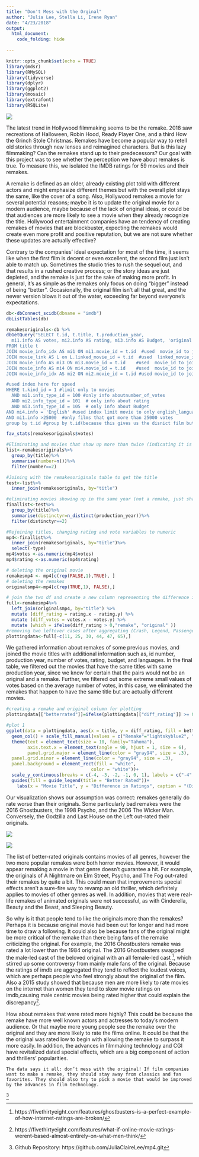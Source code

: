 ```yaml
---
title: "Don't Mess with the Orginal"
author: "Julia Lee, Stella Li, Irene Ryan"
date: "4/23/2018"
output:
  html_document:
    code_folding: hide
    
---
```


```r
knitr::opts_chunk$set(echo = TRUE)
library(mdsr)
library(RMySQL)
library(tidyverse)
library(dplyr)
library(ggplot2)
library(mosaic)
library(extrafont)
library(RSQLite)
```

![](https://www.denverlibrary.org/sites/dplorg/files/2016/07/hollywood-remakes.jpeg)


The latest trend in Hollywood filmmaking seems to be the remake. 2018 saw recreations of Halloween, Robin Hood, Ready Player One, and a third How the Grinch Stole Christmas. Remakes have become a popular way to retell old stories through new lenses and reimagined characters. But is this lazy filmmaking? Can the remakes stand up to their predecessors? Our goal with this project was to see whether the perception we have about remakes is true. To measure this, we isolated the IMDB ratings for 59 movies and their remakes. 

A remake is defined as an older, already existing plot told with different actors and might emphasize different themes but with the overall plot stays the same, like the cover of a song. Also, Hollywood remakes a movie for several potential reasons; maybe it is to update the original movie for a modern audience, maybe because of the lack of original ideas, or could be that audiences are more likely to see a movie when they already recognize the title. Hollywood entertainment companies have an tendency of creating remakes of movies that are blockbuster, expecting the remakes would create even more profit and positive reputation, but we are not sure whether these updates are actually effective? 

Contrary to the companies’ ideal expectation for most of the time, it seems like when the first film is decent or even excellent, the second film just isn’t able to match up. Sometimes the studio tries to rush the sequel out, and that results in a rushed creative process; or the story ideas are just depleted, and the remake is just for the sake of making more profit. In general, it’s as simple as the remakes only focus on doing “bigger” instead of being “better”. Occasionally, the original film isn’t all that great, and the newer version blows it out of the water, exceeding far beyond everyone’s expectations. 


```r
db<-dbConnect_scidb(dbname = "imdb")
dbListTables(db)
```

```r
remakesoriginals<-db %>%
dbGetQuery("SELECT t.id, t.title, t.production_year, 
  mi1.info AS votes, mi2.info AS rating, mi3.info AS Budget, 'original' AS type, mi4.info AS Languages
FROM title t 
JOIN movie_info_idx AS mi1 ON mi1.movie_id = t.id  #used  movie_id to join movie_info_idx to title
JOIN movie_link AS L on L.linked_movie_id = t.id  #used  linked_movie_id to join movie_link to title  
JOIN movie_info AS mi3 ON mi3.movie_id = t.id    #used  movie_id to join movie_info to title
JOIN movie_info AS mi4 ON mi4.movie_id = t.id    #used  movie_id to join movie_info to title
JOIN movie_info_idx AS mi2 ON mi2.movie_id = t.id #used movie_id to join movie_info_idx to title

#used index here for speed
WHERE t.kind_id = 1 #limit only to movies 
  AND mi1.info_type_id = 100 #only info aboutnumber_of_votes 
  AND mi2.info_type_id = 101  # only info about rating 
  AND mi3.info_type_id = 105  # only info about Budget
AND mi4.info = 'English' #used index limit movie to only english_language films 
AND mi1.info >25000  #only films that got more than 25000 votes
group by t.id #group by t.id(because this gives us the disnict film but it could have same title);") 

fav_stats(remakesoriginals$votes)
```

```r
#Eliminating and movies that show up more than twice (indicating it is not an original-remake pair)
list<-remakesoriginals%>%
  group_by(title)%>%
  summarise(number=n())%>%
  filter(number==2)

#Joining with the remakesoriginals table to get the title
test<-list%>%
  inner_join(remakesoriginals, by="title")

#eliminating movies showing up in the same year (not a remake, just share the same name)
finallist<-test%>%
  group_by(title)%>%
  summarise(distinctyr=n_distinct(production_year))%>%
  filter(distinctyr==2)

#Rejoining titles, changing rating and vote variables to numeric
mp4<-finallist%>%
  inner_join(remakesoriginals, by="title")%>%
  select(-type)
mp4$votes <-as.numeric(mp4$votes)
mp4$rating <-as.numeric(mp4$rating)
```

```r
# deleting the original movie
remakesmp4 <- mp4[c(rep(FALSE,1),TRUE), ]
# deleting the remakes
originalsmp4<-mp4[c(rep(TRUE,1), FALSE),]

# join the two df and create a new column representing the difference in vote and rating
full<-remakesmp4%>%
  left_join(originalsmp4, by="title") %>%
  mutate (diff_rating = rating.x - rating.y) %>%
  mutate (diff_votes = votes.x - votes.y) %>%
  mutate (which = ifelse(diff_rating > 0,"remake", "original" ))
#removing two leftover cases after aggregating (Crash, Legend, Passengers, The Avengers, The Gift, and Unknown)
plottingdata<-full[-c(11, 25, 30, 44, 47, 65),]
```


We gathered information about remakes of some previous movies, and joined the movie titles with additional information such as, id number, production year, number of votes, rating, budget, and languages. In the final table, we filtered out the movies that have the same titles with same production year, since we know for certain that the pairs would not be an original and a remake. Further,  we filtered out some extreme small values of votes based on the average number of votes, in this case, we eliminated the remakes that happen to have the same title but are actually different movies.


```r
#creating a remake and original column for plotting
plottingdata[["betterrated"]]=ifelse(plottingdata[["diff_rating"]] >= 0, "Remake", "Original")
```

```r

#plot 1
ggplot(data = plottingdata, aes(x = title, y = diff_rating, fill = betterrated))+ 
  geom_col() + scale_fill_manual(values = c("Remake"="lightskyblue2", "Original"="violet"))+
  theme(text = element_text(size = 10, family="Tahoma"),
        axis.text.x = element_text(angle = 90, hjust = 1, size = 6), 
        panel.grid.major = element_line(color = "gray94", size = .3),
  panel.grid.minor = element_line(color = "gray94", size = .3),
  panel.background = element_rect(fill = "white",
                                color = "white"))+ 
  scale_y_continuous(breaks = c(-4, -3, -2, -1, 0, 1), labels = c("-4", "-3", "-2", "-1", "0", "1"))+ 
  guides(fill = guide_legend(title = "Better Rated"))+
    labs(x = "Movie Title", y = "Difference in Ratings", caption = "(Difference = Remake - Original)")
```


Our visualization shows our assumption was correct: remakes generally do rate worse than their originals. Some particularly bad remakes were the 2016 Ghostbusters, the 1998 Psycho, and the 2006 The Wicker Man. Conversely, the Godzilla and Last House on the Left out-rated their originals.


![](http://1.bp.blogspot.com/-RJOmG9_eOs0/U4knEmzPK-I/AAAAAAAAAGk/uUco5oaDjq0/s1600/Godzilla+VS.jpg)


![](https://independentaustralia.net/_lib/slir/w900-h600/https://independentaustralia.net/i/article/img/article-9324-hero.jpg)

The list of better-rated originals contains movies of all genres, however the two more popular remakes were both horror movies. However, it would appear remaking a movie in that genre doesn’t guarantee a hit. For example, the originals of A Nightmare on Elm Street, Psycho, and The Fog out-rated their remakes by quite a bit. This could mean that improvements special effects aren’t a sure-fire way to revamp an old thriller, which definitely applies to movies of other genres as well. In addition, movies that were real-life remakes of animated originals were not successful, as with Cinderella, Beauty and the Beast, and Sleeping Beauty.

So why is it that people tend to like the originals more than the remakes? Perhaps it is because original movie had been out for longer and had more time to draw a following. It could also be because fans of the original might be more critical of the remake than there being fans of the remake criticizing the original. For example, the 2016 Ghostbusters remake was rated a lot lower than the 1984 original. The 2016 Ghostbusters swapped the male-led cast of the beloved original with an all female-led cast ^[https://fivethirtyeight.com/features/ghostbusters-is-a-perfect-example-of-how-internet-ratings-are-broken/], which stirred up some controversy from mainly male fans of the original. Because the ratings of imdb are aggregated they tend to reflect the loudest voices, which are perhaps people who feel strongly about the original of the film. Also a 2015 study showed that because men are more likely to rate movies on the internet than women they tend to skew movie ratings on imdb,causing male centric movies being rated higher that could explain the discrepancy^[https://fivethirtyeight.com/features/what-if-online-movie-ratings-werent-based-almost-entirely-on-what-men-think/].  

How about remakes that were rated more highly? This could be because the remake have more well known actors and actresses to today’s modern audience. Or that maybe more young people see the remake over the original and they are more likely to rate the films online. It could be that the the original was rated low to begin with allowing the remake to surpass it more easily. In addition, the advances in filmmaking technology and CGI have revitalized dated special effects, which are a big component of action and thrillers’ popularities.

	The data says it all: don’t mess with the original! If film companies want to make a remake, they should stay away from classics and fan favorites. They should also try to pick a movie that would be improved by the advances in film technology. 


^[Github Repository: https://github.com/JuliaClaireLee/mp4.git]











